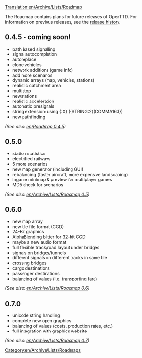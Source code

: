 [[Translation:en/Archive/Lists/Roadmap]]
[[Category:en/Archive/Lists/Roadmaps]]

The Roadmap contains plans for future releases of OpenTTD. For information on previous releases, see the [[en/Archive/OpenTTD/Main Page|release history]].

==0.4.5 - coming soon!==
*path based signalling
*signal autocompletion
*autoreplace
*clone vehicles
*network additions (game info)
*add more scenarios
*dynamic arrays (map, vehicles, stations)
*realistic catchment area
*multistop
*newstations
*realistic acceleration
*automatic presignals
*string extension: using {:X} ({STRING:2}{COMMA16:1})
*new pathfinding
''(See also: [[en/Roadmap 0.4.5]])''

==0.5.0==
*station statistics
*electrified railways
*5 more scenarios
*new map generator (including GUI)
*rebalancing (faster aircraft, more expensive landscaping)
*ingame minimap & preview for multiplayer games
*MD5 check for scenarios
''(See also: [[en/Archive/Lists/Roadmap 0.5]])''

==0.6.0==
*new map array
*new tile file format (CGD)
*24-Bit graphics
*AlphaBlending blitter for 32-bit CGD
*maybe a new audio format
*full flexible track/road layout under bridges
*signals on bridges/tunnels
*different signals on different tracks in same tile
*crossing bridges
*cargo destinations
*passenger destinations
*balancing of values (i.e. transporting fare)
''(See also: [[en/Archive/Lists/Roadmap 0.6]])''

==0.7.0==
*unicode string handling
*complete new open graphics
*balancing of values (costs, production rates, etc.)
*full integration with graphics website
''(See also: [[en/Archive/Lists/Roadmap 0.7]])''